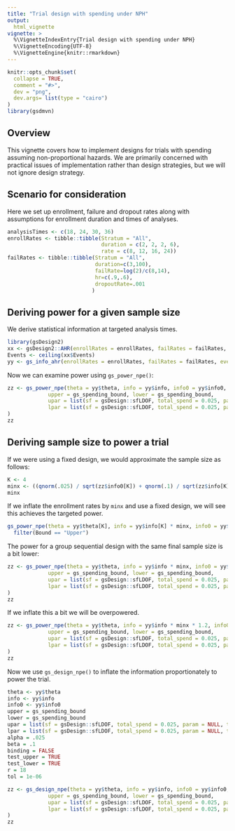 ```yaml
---
title: "Trial design with spending under NPH"
output:
  html_vignette
vignette: >
  %\VignetteIndexEntry{Trial design with spending under NPH}
  %\VignetteEncoding{UTF-8}
  %\VignetteEngine{knitr::rmarkdown}
---
```


```r
knitr::opts_chunk$set(
  collapse = TRUE,
  comment = "#>",
  dev = "png", 
  dev.args= list(type = "cairo")
)
library(gsdmvn)
```


## Overview

This vignette covers how to implement designs for trials with spending assuming non-proportional hazards.
We are primarily concerned with practical issues of implementation rather than design strategies, but we will not ignore design strategy.

## Scenario for consideration

Here we set up enrollment, failure and dropout rates along with assumptions for enrollment duration and times of analyses.


```r
analysisTimes <- c(18, 24, 30, 36)
enrollRates <- tibble::tibble(Stratum = "All",
                              duration = c(2, 2, 2, 6),
                              rate = c(8, 12, 16, 24))
failRates <- tibble::tibble(Stratum = "All",
                            duration=c(3,100),
                            failRate=log(2)/c(8,14),
                            hr=c(.9,.6),
                            dropoutRate=.001
                           )
```

## Deriving power for a given sample size

We derive statistical information at targeted analysis times.

```r
library(gsDesign2)
xx <- gsDesign2::AHR(enrollRates = enrollRates, failRates = failRates, totalDuration = analysisTimes)
Events <- ceiling(xx$Events)
yy <- gs_info_ahr(enrollRates = enrollRates, failRates = failRates, events = Events)
```

Now we can examine power using `gs_power_npe()`:

```r
zz <- gs_power_npe(theta = yy$theta, info = yy$info, info0 = yy$info0, 
             upper = gs_spending_bound, lower = gs_spending_bound,
             upar = list(sf = gsDesign::sfLDOF, total_spend = 0.025, param = NULL, timing = NULL),
             lpar = list(sf = gsDesign::sfLDOF, total_spend = 0.025, param = NULL, timing = NULL)
)
zz
```


## Deriving sample size to power a trial

If we were using a fixed design, we would approximate the sample size as follows:

```r
K <- 4
minx <- ((qnorm(.025) / sqrt(zz$info0[K]) + qnorm(.1) / sqrt(zz$info[K])) / zz$theta[K])^2
minx
```

If we inflate the enrollment rates by `minx` and use a fixed design, we will see this achieves the targeted power.

```r
gs_power_npe(theta = yy$theta[K], info = yy$info[K] * minx, info0 = yy$info0[K] * minx, upar = qnorm(.975), lpar = -Inf) %>% 
  filter(Bound == "Upper")
```

The power for a group sequential design with the same final sample size is a bit lower:

```r
zz <- gs_power_npe(theta = yy$theta, info = yy$info * minx, info0 = yy$info0 * minx, 
             upper = gs_spending_bound, lower = gs_spending_bound,
             upar = list(sf = gsDesign::sfLDOF, total_spend = 0.025, param = NULL, timing = NULL),
             lpar = list(sf = gsDesign::sfLDOF, total_spend = 0.025, param = NULL, timing = NULL)
)
zz
```

If we inflate this a bit we will be overpowered.

```r
zz <- gs_power_npe(theta = yy$theta, info = yy$info * minx * 1.2, info0 = yy$info0 * minx * 1.2, 
             upper = gs_spending_bound, lower = gs_spending_bound,
             upar = list(sf = gsDesign::sfLDOF, total_spend = 0.025, param = NULL, timing = NULL),
             lpar = list(sf = gsDesign::sfLDOF, total_spend = 0.025, param = NULL, timing = NULL)
)
zz
```

Now we use `gs_design_npe()` to inflate the information proportionately to power the trial.

```r
theta <- yy$theta
info <- yy$info
info0 <- yy$info0
upper = gs_spending_bound
lower = gs_spending_bound
upar = list(sf = gsDesign::sfLDOF, total_spend = 0.025, param = NULL, timing = NULL)
lpar = list(sf = gsDesign::sfLDOF, total_spend = 0.025, param = NULL, timing = NULL)
alpha = .025
beta = .1
binding = FALSE
test_upper = TRUE
test_lower = TRUE
r = 18
tol = 1e-06

zz <- gs_design_npe(theta = yy$theta, info = yy$info, info0 = yy$info0, 
             upper = gs_spending_bound, lower = gs_spending_bound,
             upar = list(sf = gsDesign::sfLDOF, total_spend = 0.025, param = NULL, timing = NULL),
             lpar = list(sf = gsDesign::sfLDOF, total_spend = 0.025, param = NULL, timing = NULL)
)
zz
```
